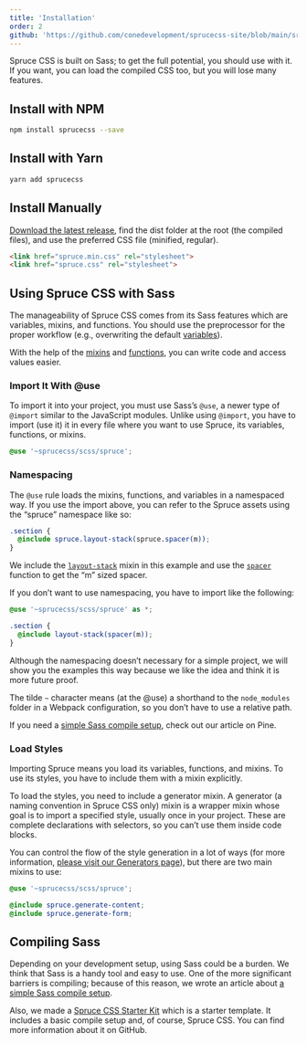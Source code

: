 ```yaml
---
title: 'Installation'
order: 2
github: 'https://github.com/conedevelopment/sprucecss-site/blob/main/src/docs/getting-started/installation.mdx'
---
```


<p className="lead">Spruce CSS is built on Sass; to get the full potential, you should use with it. If you want, you can load the compiled CSS too, but you will lose many features.</p>

## Install with NPM

```bash
npm install sprucecss --save
```

## Install with Yarn

```bash
yarn add sprucecss
```

## Install Manually

[Download the latest release](https://github.com/conedevelopment/sprucecss/archive/refs/heads/main.zip), find the dist folder at the root (the compiled files), and use the preferred CSS file (minified, regular).

```html
<link href="spruce.min.css" rel="stylesheet">
<link href="spruce.css" rel="stylesheet">
```

## Using Spruce CSS with Sass

The manageability of Spruce CSS comes from its Sass features which are variables, mixins, and functions. You should use the preprocessor for the proper workflow (e.g., overwriting the default [variables](/docs/sass/variables)).

With the help of the [mixins](/docs/sass/mixins) and [functions](/docs/sass/functions), you can write code and access values easier.

### Import It With @use

To import it into your project, you must use Sass’s `@use`, a newer type of `@import` similar to the JavaScript modules. Unlike using `@import`, you have to import (use it) it in every file where you want to use Spruce, its variables, functions, or mixins.

``` scss
@use '~sprucecss/scss/spruce';
```

### Namespacing

The `@use` rule loads the mixins, functions, and variables in a namespaced way. If you use the import above, you can refer to the Spruce assets using the “spruce” namespace like so:

```scss
.section {
  @include spruce.layout-stack(spruce.spacer(m));
}
```

We include the <a href="/docs/sass/mixins/#layout-stack" className="code-link">`layout-stack`</a> mixin in this example and use the <a href="/docs/sass/functions#spacer" className="code-link">`spacer`</a> function to get the “m” sized spacer.

If you don’t want to use namespacing, you have to import like the following:

```scss
@use '~sprucecss/scss/spruce' as *;

.section {
  @include layout-stack(spacer(m));
}
```

Although the namespacing doesn’t necessary for a simple project, we will show you the examples this way because we like the idea and think it is more future proof.

<Notification type="info">The tilde <code>~</code> character means (at the @use) a shorthand to the <code>node_modules</code> folder in a Webpack configuration, so you don’t have to use a relative path.</Notification>

If you need a [simple Sass compile setup](https://pineco.de/the-simplest-sass-compile-setup/), check out our article on Pine.

### Load Styles

Importing Spruce means you load its variables, functions, and mixins. To use its styles, you have to include them with a mixin explicitly.

To load the styles, you need to include a generator mixin. A generator (a naming convention in Spruce CSS only) mixin is a wrapper mixin whose goal is to import a specified style, usually once in your project. These are complete declarations with selectors, so you can’t use them inside code blocks.

You can control the flow of the style generation in a lot of ways (for more information, [please visit our Generators page](/docs/elements/generators)), but there are two main mixins to use:

```scss
@use '~sprucecss/scss/spruce';

@include spruce.generate-content;
@include spruce.generate-form;
```

## Compiling Sass

Depending on your development setup, using Sass could be a burden. We think that Sass is a handy tool and easy to use. One of the more significant barriers is compiling; because of this reason, we wrote an article about [a simple Sass compile setup](https://pineco.de/the-simplest-sass-compile-setup/).

Also, we made a [Spruce CSS Starter Kit](https://github.com/conedevelopment/sprucecss-starter-kit) which is a starter template. It includes a basic compile setup and, of course, Spruce CSS. You can find more information about it on GitHub.
